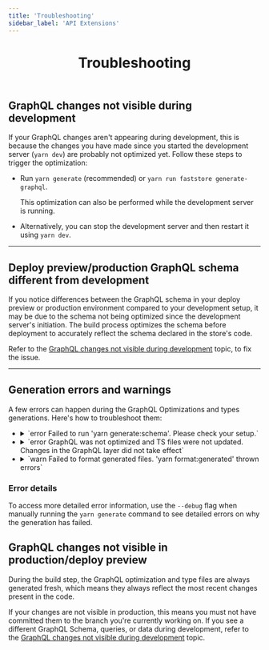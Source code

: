```yaml
---
title: 'Troubleshooting'
sidebar_label: 'API Extensions'
---
```



<header>

# Troubleshooting

</header>

## GraphQL changes not visible during development
If your GraphQL changes aren't appearing during development, this is because the changes you have made since you started the development server (`yarn dev`) are probably not optimized yet. 
Follow these steps to trigger the optimization:

- Run `yarn generate` (recommended) or `yarn run faststore generate-graphql`.

    <Callout type="info" emoji="ℹ️">
        This optimization can also be performed while the development server is running.
    </Callout>


- Alternatively, you can stop the development server and then restart it using `yarn dev`.

---

## Deploy preview/production GraphQL schema different from development

If you notice differences between the GraphQL schema in your deploy preview or production environment compared to your development setup, it may be due to the schema not being optimized since the development server's initiation. 
The build process optimizes the schema before deployment to accurately reflect the schema declared in the store's code.

Refer to the [GraphQL changes not visible during development](/docs/api-extensions/troubleshooting#graphql-changes-not-visible-during-development) topic, to fix the issue.

---

## Generation errors and warnings

A few errors can happen during the GraphQL Optimizations and types generations. Here's how to troubleshoot them:


<ul>
  <li>
    <details>
      <summary>`error Failed to run 'yarn generate:schema'. Please check your setup.`</summary>
      **- Possible cause:** Malformed files in your GraphQL Schema Extensions definitions.

      **- Solution:** Check the graphql files inside the `src/graphql/(vtex or thirdParty)/typeDefs` folders for syntax or definition errors.
    </details>
  </li>
  <li>
    <details>
      <summary>`error GraphQL was not optimized and TS files were not updated. Changes in the GraphQL layer did not take effect`</summary>
      **- Possible Cause:** Malformed files or GraphQL types within your GraphQL layer, including errors in GraphQL Schema Extensions, declared queries, and fragments.

      **- Solution:** Check the graphql files inside the `src/graphql/(vtex or thirdParty)/typeDefs` folders and component (.ts, tsx) files declaring queries and fragments in your project for syntax or definition errors.
    </details>
  </li>
  <li>
    <details>
      <summary>`warn  Failed to format generated files. 'yarn format:generated' thrown errors`</summary>
      After generating GraphQL Optimization and types files, they are formatted for readability. This step is recommended but not mandatory. If it fails, your changes to the GraphQL layer will still be visible. Therefore, it is a warning, not an error.
    </details>
  </li>
</ul>

### Error details

To access more detailed error information, use the `--debug` flag when manually running the `yarn generate` command to see detailed errors on why the generation has failed.

## GraphQL changes not visible in production/deploy preview

During the build step, the GraphQL optimization and type files are always generated fresh, which means they always reflect the most recent changes present in the code.

If your changes are not visible in production, this means you must not have committed them to the branch you're currently working on. If you see a different GraphQL Schema, queries, or data during development, refer to the [GraphQL changes not visible during development](/docs/api-extensions/troubleshooting#graphql-changes-not-visible-during-development) topic.
